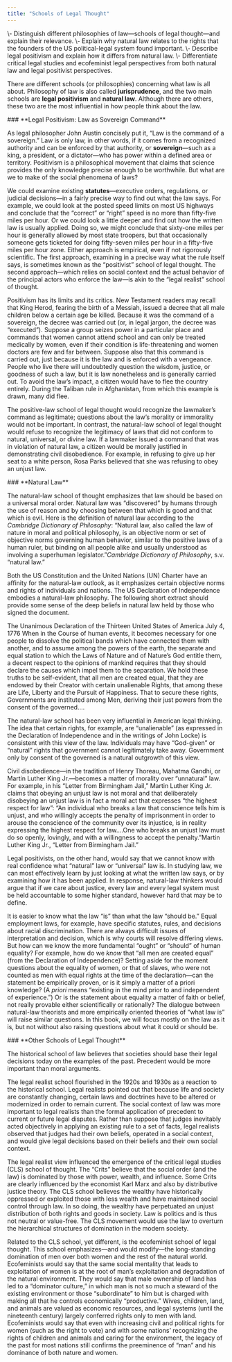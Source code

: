 ```yaml
---
title: "Schools of Legal Thought"
---
```

<div className="content-chunk" data-subsection-id = "Learning-Objectives-30pt">
<Info title="LEARNING OBJECTIVES">\- Distinguish different philosophies of law—schools of legal thought—and explain their relevance.  
\- Explain why natural law relates to the rights that the founders of the US political-legal system found important.  
\- Describe legal positivism and explain how it differs from natural law.  
\- Differentiate critical legal studies and ecofeminist legal perspectives from both natural law and legal positivist perspectives.</Info>

There are different schools (or philosophies) concerning what law is all about. Philosophy of law is also called **jurisprudence**, and the two main schools are **legal positivism** and **natural law**. Although there are others, these two are the most influential in how people think about the law.
</div>
<div className="content-chunk" data-subsection-id = "Legal-Positivism:-Law-as-Sovereign-Command-14t">
### **Legal Positivism: Law as Sovereign Command**

As legal philosopher John Austin concisely put it, “Law is the command of a sovereign.” Law is only law, in other words, if it comes from a recognized authority and can be enforced by that authority, or **sovereign**—such as a king, a president, or a dictator—who has power within a defined area or territory. Positivism is a philosophical movement that claims that science provides the only knowledge precise enough to be worthwhile. But what are we to make of the social phenomena of laws?

We could examine existing **statutes**—executive orders, regulations, or judicial decisions—in a fairly precise way to find out what the law says. For example, we could look at the posted speed limits on most US highways and conclude that the “correct” or “right” speed is no more than fifty-five miles per hour. Or we could look a little deeper and find out how the written law is usually applied. Doing so, we might conclude that sixty-one miles per hour is generally allowed by most state troopers, but that occasionally someone gets ticketed for doing fifty-seven miles per hour in a fifty-five miles per hour zone. Either approach is empirical, even if not rigorously scientific. The first approach, examining in a precise way what the rule itself says, is sometimes known as the “positivist” school of legal thought. The second approach—which relies on social context and the actual behavior of the principal actors who enforce the law—is akin to the “legal realist” school of thought.

Positivism has its limits and its critics. New Testament readers may recall that King Herod, fearing the birth of a Messiah, issued a decree that all male children below a certain age be killed. Because it was the command of a sovereign, the decree was carried out (or, in legal jargon, the decree was “executed”). Suppose a group seizes power in a particular place and commands that women cannot attend school and can only be treated medically by women, even if their condition is life-threatening and women doctors are few and far between. Suppose also that this command is carried out, just because it is the law and is enforced with a vengeance. People who live there will undoubtedly question the wisdom, justice, or goodness of such a law, but it is law nonetheless and is generally carried out. To avoid the law’s impact, a citizen would have to flee the country entirely. During the Taliban rule in Afghanistan, from which this example is drawn, many did flee.

The positive-law school of legal thought would recognize the lawmaker’s command as legitimate; questions about the law’s morality or immorality would not be important. In contrast, the natural-law school of legal thought would refuse to recognize the legitimacy of laws that did not conform to natural, universal, or divine law. If a lawmaker issued a command that was in violation of natural law, a citizen would be morally justified in demonstrating civil disobedience. For example, in refusing to give up her seat to a white person, Rosa Parks believed that she was refusing to obey an unjust law.
</div>
<div className="content-chunk" data-subsection-id = "Natural-Law-13t">
### **Natural Law**

The natural-law school of thought emphasizes that law should be based on a universal moral order. Natural law was “discovered” by humans through the use of reason and by choosing between that which is good and that which is evil. Here is the definition of natural law according to the _Cambridge Dictionary of Philosophy_: “Natural law, also called the law of nature in moral and political philosophy, is an objective norm or set of objective norms governing human behavior, similar to the positive laws of a human ruler, but binding on all people alike and usually understood as involving a superhuman legislator.”_Cambridge Dictionary of Philosophy_, s.v. “natural law.”

Both the US Constitution and the United Nations (UN) Charter have an affinity for the natural-law outlook, as it emphasizes certain objective norms and rights of individuals and nations. The US Declaration of Independence embodies a natural-law philosophy. The following short extract should provide some sense of the deep beliefs in natural law held by those who signed the document.

<Warning>The Unanimous Declaration of the Thirteen United States of America July 4, 1776 When in the Course of human events, it becomes necessary for one people to dissolve the political bands which have connected them with another, and to assume among the powers of the earth, the separate and equal station to which the Laws of Nature and of Nature’s God entitle them, a decent respect to the opinions of mankind requires that they should declare the causes which impel them to the separation. We hold these truths to be self-evident, that all men are created equal, that they are endowed by their Creator with certain unalienable Rights, that among these are Life, Liberty and the Pursuit of Happiness. That to secure these rights, Governments are instituted among Men, deriving their just powers from the consent of the governed.…</Warning>
</div>
<div className="content-chunk" data-subsection-id = "Natural-Law-(cont)-15t">
The natural-law school has been very influential in American legal thinking. The idea that certain rights, for example, are “unalienable” (as expressed in the Declaration of Independence and in the writings of John Locke) is consistent with this view of the law. Individuals may have “God-given” or “natural” rights that government cannot legitimately take away. Government only by consent of the governed is a natural outgrowth of this view.

Civil disobedience—in the tradition of Henry Thoreau, Mahatma Gandhi, or Martin Luther King Jr.—becomes a matter of morality over “unnatural” law. For example, in his “Letter from Birmingham Jail,” Martin Luther King Jr. claims that obeying an unjust law is not moral and that deliberately disobeying an unjust law is in fact a moral act that expresses “the highest respect for law”: “An individual who breaks a law that conscience tells him is unjust, and who willingly accepts the penalty of imprisonment in order to arouse the conscience of the community over its injustice, is in reality expressing the highest respect for law.…One who breaks an unjust law must do so openly, lovingly, and with a willingness to accept the penalty.”Martin Luther King Jr., “Letter from Birmingham Jail.”

Legal positivists, on the other hand, would say that we cannot know with real confidence what “natural” law or “universal” law is. In studying law, we can most effectively learn by just looking at what the written law says, or by examining how it has been applied. In response, natural-law thinkers would argue that if we care about justice, every law and every legal system must be held accountable to some higher standard, however hard that may be to define.

It is easier to know what the law “is” than what the law “should be.” Equal employment laws, for example, have specific statutes, rules, and decisions about racial discrimination. There are always difficult issues of interpretation and decision, which is why courts will resolve differing views. But how can we know the more fundamental “ought” or “should” of human equality? For example, how do we _know_ that “all men are created equal” (from the Declaration of Independence)? Setting aside for the moment questions about the equality of women, or that of slaves, who were not counted as men with equal rights at the time of the declaration—can the statement be empirically proven, or is it simply a matter of a priori knowledge? (A _priori_ means “existing in the mind prior to and independent of experience.”) Or is the statement about equality a matter of faith or belief, not really provable either scientifically or rationally? The dialogue between natural-law theorists and more empirically oriented theories of “what law is” will raise similar questions. In this book, we will focus mostly on the law as it is, but not without also raising questions about what it could or should be.
</div>
<div className="content-chunk" data-subsection-id = "Other-Schools-of-Legal-Thought-16t">
### **Other Schools of Legal Thought**

The historical school of law believes that societies should base their legal decisions today on the examples of the past. Precedent would be more important than moral arguments.

The legal realist school flourished in the 1920s and 1930s as a reaction to the historical school. Legal realists pointed out that because life and society are constantly changing, certain laws and doctrines have to be altered or modernized in order to remain current. The social context of law was more important to legal realists than the formal application of precedent to current or future legal disputes. Rather than suppose that judges inevitably acted objectively in applying an existing rule to a set of facts, legal realists observed that judges had their own beliefs, operated in a social context, and would give legal decisions based on their beliefs and their own social context.

The legal realist view influenced the emergence of the critical legal studies (CLS) school of thought. The “Crits” believe that the social order (and the law) is dominated by those with power, wealth, and influence. Some Crits are clearly influenced by the economist Karl Marx and also by distributive justice theory. The CLS school believes the wealthy have historically oppressed or exploited those with less wealth and have maintained social control through law. In so doing, the wealthy have perpetuated an unjust distribution of both rights and goods in society. Law is politics and is thus not neutral or value-free. The CLS movement would use the law to overturn the hierarchical structures of domination in the modern society.

Related to the CLS school, yet different, is the ecofeminist school of legal thought. This school emphasizes—and would modify—the long-standing domination of men over both women and the rest of the natural world. Ecofeminists would say that the same social mentality that leads to exploitation of women is at the root of man’s exploitation and degradation of the natural environment. They would say that male ownership of land has led to a “dominator culture,” in which man is not so much a steward of the existing environment or those “subordinate” to him but is charged with making all that he controls economically “productive.” Wives, children, land, and animals are valued as economic resources, and legal systems (until the nineteenth century) largely conferred rights only to men with land. Ecofeminists would say that even with increasing civil and political rights for women (such as the right to vote) and with some nations’ recognizing the rights of children and animals and caring for the environment, the legacy of the past for most nations still confirms the preeminence of “man” and his dominance of both nature and women.
</div>
